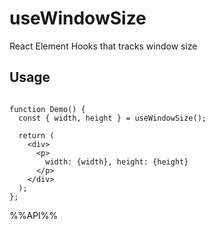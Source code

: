 # useWindowSize

React Element Hooks that tracks window size


## Usage

```tsx live

function Demo() {
  const { width, height } = useWindowSize();

  return (
    <div>
      <p>
        width: {width}, height: {height}
      </p>
    </div>
  );
};

```

%%API%%